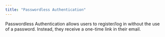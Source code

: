 ```yaml
---
title: "Passwordless Authentication"
---
```


Passwordless Authentication allows users to register/log in without the use of a password. Instead, they receive a one-time link in their email.
